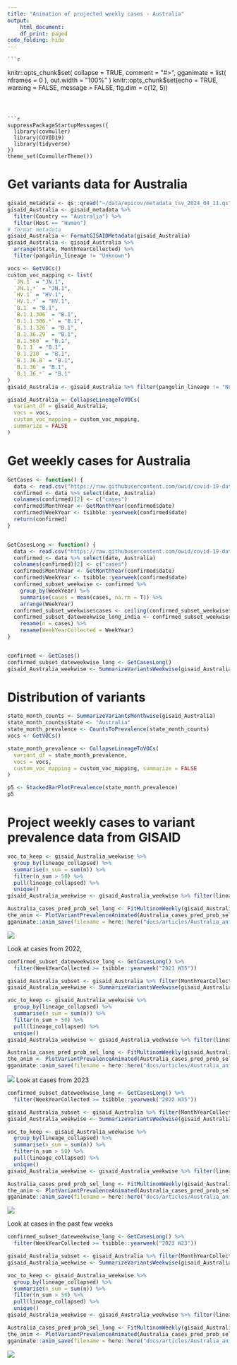 ```yaml
---
title: "Animation of projected weekly cases - Australia"
output:
    html_document:
    df_print: paged
code_folding: hide
---
```


    ```r
knitr::opts_chunk$set(
  collapse = TRUE,
  comment = "#>",
  gganimate = list(
    nframes = 0
  ),
  out.width = "100%"
)
knitr::opts_chunk$set(echo = TRUE, warning = FALSE, message = FALSE, fig.dim = c(12, 5))
```



```r
suppressPackageStartupMessages({
  library(covmuller)
  library(COVID19)
  library(tidyverse)
})
theme_set(CovmullerTheme())
```

# Get variants data for Australia

```r
gisaid_metadata <- qs::qread("~/data/epicov/metadata_tsv_2024_04_11.qs")
gisaid_Australia <- gisaid_metadata %>%
  filter(Country == "Australia") %>%
  filter(Host == "Human")
# format metadata
gisaid_Australia <- FormatGISAIDMetadata(gisaid_Australia)
gisaid_Australia <- gisaid_Australia %>%
  arrange(State, MonthYearCollected) %>%
  filter(pangolin_lineage != "Unknown")

vocs <- GetVOCs()
custom_voc_mapping <- list(
  `JN.1` = "JN.1",
  `JN.1.*` = "JN.1",
  `HV.1` = "HV.1",
  `HV.1.*` = "HV.1",
  `B.1` = "B.1",
  `B.1.1.306` = "B.1",
  `B.1.1.306.*` = "B.1",
  `B.1.1.326` = "B.1",
  `B.1.36.29` = "B.1",
  `B.1.560` = "B.1",
  `B.1.1` = "B.1",
  `B.1.210` = "B.1",
  `B.1.36.8` = "B.1",
  `B.1.36` = "B.1",
  `B.1.36.*` = "B.1"
)
gisaid_Australia <- gisaid_Australia %>% filter(pangolin_lineage != "None")

gisaid_Australia <- CollapseLineageToVOCs(
  variant_df = gisaid_Australia,
  vocs = vocs,
  custom_voc_mapping = custom_voc_mapping,
  summarize = FALSE
)
```

# Get weekly cases for Australia

```r
GetCases <- function() {
  data <- read.csv("https://raw.githubusercontent.com/owid/covid-19-data/master/public/data/cases_deaths/new_cases.csv")
  confirmed <- data %>% select(date, Australia)
  colnames(confirmed)[2] <- c("cases")
  confirmed$MonthYear <- GetMonthYear(confirmed$date)
  confirmed$WeekYear <- tsibble::yearweek(confirmed$date)
  return(confirmed)
}


GetCasesLong <- function() {
  data <- read.csv("https://raw.githubusercontent.com/owid/covid-19-data/master/public/data/cases_deaths/new_cases.csv")
  confirmed <- data %>% select(date, Australia)
  colnames(confirmed)[2] <- c("cases")
  confirmed$MonthYear <- GetMonthYear(confirmed$date)
  confirmed$WeekYear <- tsibble::yearweek(confirmed$date)
  confirmed_subset_weekwise <- confirmed %>%
    group_by(WeekYear) %>%
    summarise(cases = mean(cases, na.rm = T)) %>%
    arrange(WeekYear)
  confirmed_subset_weekwise$cases <- ceiling(confirmed_subset_weekwise$cases)
  confirmed_subset_dateweekwise_long_india <- confirmed_subset_weekwise %>%
    rename(n = cases) %>%
    rename(WeekYearCollected = WeekYear)
}


confirmed <- GetCases()
confirmed_subset_dateweekwise_long <- GetCasesLong()
gisaid_Australia_weekwise <- SummarizeVariantsWeekwise(gisaid_Australia)
```


# Distribution of variants



```r
state_month_counts <- SummarizeVariantsMonthwise(gisaid_Australia)
state_month_counts$State <- "Australia"
state_month_prevalence <- CountsToPrevalence(state_month_counts)
vocs <- GetVOCs()

state_month_prevalence <- CollapseLineageToVOCs(
  variant_df = state_month_prevalence,
  vocs = vocs,
  custom_voc_mapping = custom_voc_mapping, summarize = FALSE
)

p5 <- StackedBarPlotPrevalence(state_month_prevalence)
p5
```


# Project weekly cases to variant prevalence data from GISAID

```r
voc_to_keep <- gisaid_Australia_weekwise %>%
  group_by(lineage_collapsed) %>%
  summarise(n_sum = sum(n)) %>%
  filter(n_sum > 50) %>%
  pull(lineage_collapsed) %>%
  unique()
gisaid_Australia_weekwise <- gisaid_Australia_weekwise %>% filter(lineage_collapsed %in% voc_to_keep)

Australia_cases_pred_prob_sel_long <- FitMultinomWeekly(gisaid_Australia_weekwise, confirmed_subset_dateweekwise_long)
the_anim <- PlotVariantPrevalenceAnimated(Australia_cases_pred_prob_sel_long, title = "Estimated cases (weekly average) in Australia by variant", caption = "**Source: gisaid.org and ourworldindata.org/coronavirus**<br>", date_breaks = "100 days")
gganimate::anim_save(filename = here::here("docs/articles/Australia_animated.gif"), animation = the_anim)
```

![](Australia_animated.gif)

Look at cases from 2022,

```r
confirmed_subset_dateweekwise_long <- GetCasesLong() %>%
  filter(WeekYearCollected >= tsibble::yearweek("2021 W35"))

gisaid_Australia_subset <- gisaid_Australia %>% filter(MonthYearCollected > "Oct 2021")
gisaid_Australia_weekwise <- SummarizeVariantsWeekwise(gisaid_Australia_subset)

voc_to_keep <- gisaid_Australia_weekwise %>%
  group_by(lineage_collapsed) %>%
  summarise(n_sum = sum(n)) %>%
  filter(n_sum > 50) %>%
  pull(lineage_collapsed) %>%
  unique()
gisaid_Australia_weekwise <- gisaid_Australia_weekwise %>% filter(lineage_collapsed %in% voc_to_keep)

Australia_cases_pred_prob_sel_long <- FitMultinomWeekly(gisaid_Australia_weekwise, confirmed_subset_dateweekwise_long)
the_anim <- PlotVariantPrevalenceAnimated(Australia_cases_pred_prob_sel_long, title = "Estimated cases (weekly average) in Australia by variant", caption = "**Source: gisaid.org and ourworldindata.org/coronavirus**<br>", date_breaks = "100 days")
gganimate::anim_save(filename = here::here("docs/articles/Australia_animated_2021.gif"), animation = the_anim)
```

![](Australia_animated_2021.gif)
Look at cases from 2023

```r
confirmed_subset_dateweekwise_long <- GetCasesLong() %>%
  filter(WeekYearCollected >= tsibble::yearweek("2022 W35"))

gisaid_Australia_subset <- gisaid_Australia %>% filter(MonthYearCollected > "October 2022")
gisaid_Australia_weekwise <- SummarizeVariantsWeekwise(gisaid_Australia_subset)

voc_to_keep <- gisaid_Australia_weekwise %>%
  group_by(lineage_collapsed) %>%
  summarise(n_sum = sum(n)) %>%
  filter(n_sum > 50) %>%
  pull(lineage_collapsed) %>%
  unique()
gisaid_Australia_weekwise <- gisaid_Australia_weekwise %>% filter(lineage_collapsed %in% voc_to_keep)

Australia_cases_pred_prob_sel_long <- FitMultinomWeekly(gisaid_Australia_weekwise, confirmed_subset_dateweekwise_long)
the_anim <- PlotVariantPrevalenceAnimated(Australia_cases_pred_prob_sel_long, title = "Estimated cases (weekly average) in Australia by variant", caption = "**Source: gisaid.org and ourworldindata.org/coronavirus**<br>")
gganimate::anim_save(filename = here::here("docs/articles/Australia_animated_2023.gif"), animation = the_anim)
```

![](Australia_animated_2023.gif)



Look at cases in the past few weeks

```r
confirmed_subset_dateweekwise_long <- GetCasesLong() %>%
  filter(WeekYearCollected >= tsibble::yearweek("2023 W23"))

gisaid_Australia_subset <- gisaid_Australia %>% filter(MonthYearCollected > "June 2023")
gisaid_Australia_weekwise <- SummarizeVariantsWeekwise(gisaid_Australia_subset)

voc_to_keep <- gisaid_Australia_weekwise %>%
  group_by(lineage_collapsed) %>%
  summarise(n_sum = sum(n)) %>%
  filter(n_sum > 50) %>%
  pull(lineage_collapsed) %>%
  unique()
gisaid_Australia_weekwise <- gisaid_Australia_weekwise %>% filter(lineage_collapsed %in% voc_to_keep)

Australia_cases_pred_prob_sel_long <- FitMultinomWeekly(gisaid_Australia_weekwise, confirmed_subset_dateweekwise_long)
the_anim <- PlotVariantPrevalenceAnimated(Australia_cases_pred_prob_sel_long, title = "Estimated cases (weekly average) in Australia by variant", caption = "**Source: gisaid.org and ourworldindata.org/coronavirus**<br>")
gganimate::anim_save(filename = here::here("docs/articles/Australia_animated_2024.gif"), animation = the_anim)
```
![](Australia_animated_2024.gif)
